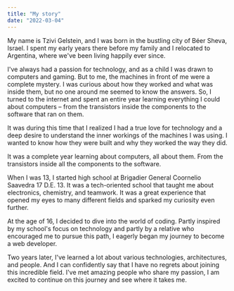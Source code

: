 ```yaml
---
title: "My story"
date: "2022-03-04"
---
```


My name is Tzivi Gelstein, and I was born in the bustling city of <TextLink href="https://www.google.com/maps/place/Beerseba,+Israel/@31.2614223,34.7208468,12z/data=!3m1!4b1!4m5!3m4!1s0x15026640029f8777:0x8dee8012deb5dd8!8m2!3d31.252973!4d34.791462?shorturl=1">Béer Sheva, Israel.</TextLink> I spent my early years there before my family and I relocated to Argentina, where we've been living happily ever since.

I've always had a passion for technology, and as a child I was drawn to computers and gaming. But to me, the machines in front of me were a complete mystery. I was curious about how they worked and what was inside them, but no one around me seemed to know the answers. So, I turned to the internet and spent an entire year learning everything I could about computers – from the transistors inside the components to the software that ran on them.

It was during this time that I realized I had a true love for technology and a deep desire to understand the inner workings of the machines I was using. I wanted to know how they were built and why they worked the way they did.

It was a complete year learning about computers, all about them. From the transistors inside all the components to the software.

When I was 13, I started high school at Brigadier General Coornelio Saavedra 17 D.E. 13. It was a tech-oriented school that taught me about electronics, chemistry, and teamwork. It was a great experience that opened my eyes to many different fields and sparked my curiosity even further.

At the age of 16, I decided to dive into the world of coding. Partly inspired by my school's focus on technology and partly by a relative who encouraged me to pursue this path, I eagerly began my journey to become a web developer.

Two years later, I've learned a lot about various technologies, architectures, and people. And I can confidently say that I have no regrets about joining this incredible field. I've met amazing people who share my passion, I am excited to continue on this journey and see where it takes me.
